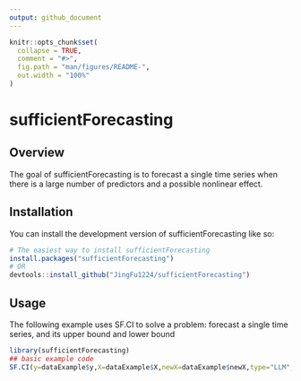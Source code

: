 ```yaml
---
output: github_document
---
```


<!-- README.md is generated from README.Rmd. Please edit that file -->

```r
knitr::opts_chunk$set(
  collapse = TRUE,
  comment = "#>",
  fig.path = "man/figures/README-",
  out.width = "100%"
)
```

# sufficientForecasting

<!-- badges: start -->

<!-- badges: end -->

## Overview

The goal of sufficientForecasting is to forecast a single time series when there is a large number of predictors and a possible nonlinear effect.

## Installation

You can install the development version of sufficientForecasting like so:

``` r
# The easiest way to install sufficientForecasting
install.packages("sufficientForecasting")
# OR
devtools::install_github("JingFu1224/sufficientForecasting")
```

## Usage

The following example uses SF.CI to solve a problem: forecast a single time series, 
and its upper bound and lower bound

```r
library(sufficientForecasting)
## basic example code
SF.CI(y=dataExample$y,X=dataExample$X,newX=dataExample$newX,type="LLM",alpha = 0.05)
```


